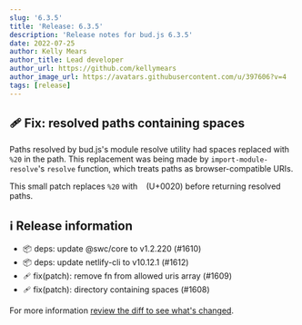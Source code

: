 ```yaml
---
slug: '6.3.5'
title: 'Release: 6.3.5'
description: 'Release notes for bud.js 6.3.5'
date: 2022-07-25
author: Kelly Mears
author_title: Lead developer
author_url: https://github.com/kellymears
author_image_url: https://avatars.githubusercontent.com/u/397606?v=4
tags: [release]
---
```


<!--truncate-->

## 🩹 Fix: resolved paths containing spaces

Paths resolved by bud.js's module resolve utility had spaces replaced with `%20` in the path. This replacement was being made
by `import-module-resolve`'s `resolve` function, which treats paths as browser-compatible URIs.

This small patch replaces `%20` with ` ` (U+0020) before returning resolved paths.

## ℹ️ Release information

- 📦 deps: update @swc/core to v1.2.220 (#1610)
- 📦 deps: update netlify-cli to v10.12.1 (#1612)
- 🩹 fix(patch): remove fn from allowed uris array (#1609)
- 🩹 fix(patch): directory containing spaces (#1608)

For more information [review the diff to see what's changed](https://github.com/roots/bud/compare/v6.3.4...v6.3.5).
